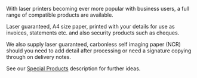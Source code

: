 With laser printers becoming ever more popular with business users, a full range of compatible products are available.

Laser guaranteed, A4 size paper, printed with your details for use as invoices, statements etc. and also security products such as cheques.

We also supply laser guaranteed, carbonless self imaging paper (NCR) should you need to add detail after processing or need a signature copying through on delivery notes.

See our [Special Products](/products/special-products) description for further ideas.
